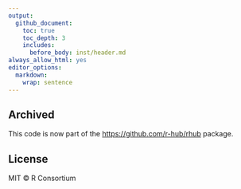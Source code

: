 ```yaml
---
output:
  github_document:
    toc: true
    toc_depth: 3
    includes:
      before_body: inst/header.md
always_allow_html: yes
editor_options:
  markdown:
    wrap: sentence
---
```


## Archived

This code is now part of the [https://github.com/r-hub/rhub](rhub) package.

## License

MIT © R Consortium
